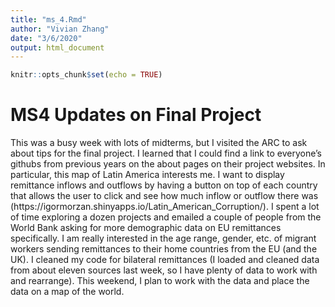 ```yaml
---
title: "ms_4.Rmd"
author: "Vivian Zhang"
date: "3/6/2020"
output: html_document
---
```


```r
knitr::opts_chunk$set(echo = TRUE)
```

# MS4 Updates on Final Project

This was a busy week with lots of midterms, but I visited the ARC to ask about tips for the final project. I learned that I could find a link to everyone's githubs from previous years on the about pages on their project websites. In particular, this map of Latin America interests me. I want to display remittance inflows and outflows by having a button on top of each country that allows the user to click and see how much inflow or outflow there was (https://igormorzan.shinyapps.io/Latin_American_Corruption/). I spent a lot of time exploring a dozen projects and emailed a couple of people from the World Bank asking for more demographic data on EU remittances specifically. I am really interested in the age range, gender, etc. of migrant workers sending remittances to their home countries from the EU (and the UK). I cleaned my code for bilateral remittances (I loaded and cleaned data from about eleven sources last week, so I have plenty of data to work with and rearrange). This weekend, I plan to work with the data and place the data on a map of the world.

